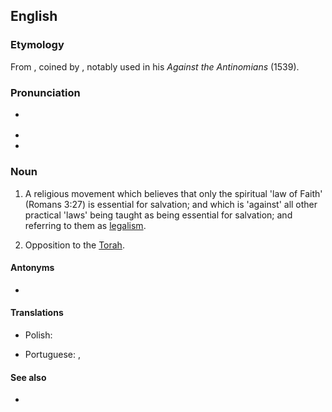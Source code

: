 ==English==
{{wikipedia}}

===Etymology===
From {{suffix|antinomian|ism|lang=en}}, coined by {{w|Martin Luther}}, notably used in his ''Against the Antinomians'' (1539).

===Pronunciation===
* {{a|US}} {{IPA|/æntiˈnoʊmi.ənɪzəm/|lang=en}}
* {{audio|En-us-antinomianism.ogg|Audio (US)|lang=en}}
* {{hyphenation|an|ti|no|mi|an|ism|lang=en}}

===Noun===
{{en-noun|~}}

# {{lb|en|Christianity}} A religious movement which believes that only the spiritual 'law of Faith' (Romans 3:27) is essential for salvation; and which is 'against' all other practical 'laws' being taught as being essential for salvation; and referring to them as [[legalism]].
# {{lb|en|Judaism}} Opposition to the [[Torah]].

====Antonyms====
* {{l|en|legalism}}

====Translations====
{{trans-top|a religious movement which believes that only faith is essential for salvation}}
* Polish: {{t|pl|antynomizm}}
{{trans-mid}}
* Portuguese: {{t|pt|antinomianismo|m}}, {{t|pt|antinomismo|m}}
{{trans-bottom}}

====See also====
* {{l|en|antinomian}}
